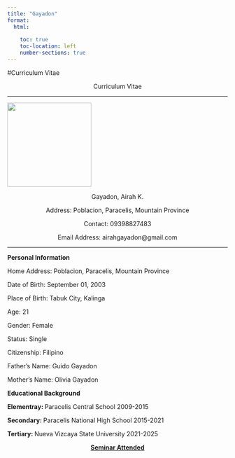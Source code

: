 ---
title: "Gayadon"
format: 
  html:
    
    toc: true
    toc-location: left
    number-sections: true
---

#Curriculum Vitae

<center>

<p>Curriculum Vitae</p>

</center>

<hr>

![](assets/462551679_958896962943668_506268020497592150_n.jpg){fig-align="center" width="2in" height="2in"}

<center>

<p>Gayadon, Airah K.</p>

<p>Address: Poblacion, Paracelis, Mountain Province</p>

<p>Contact: 09398827483</p>

<p>Email Address: airahgayadon\@gmail.com</p>

</center>

<hr>

<b>Personal Information</b>

Home Address: Poblacion, Paracelis, Mountain Province

Date of Birth: September 01, 2003

Place of Birth: Tabuk City, Kalinga

Age: 21

Gender: Female

Status: Single

Citizenship: Filipino

Father's Name: Guido Gayadon

Mother's Name: Olivia Gayadon

<b>Educational Background</b>

<b>Elementray: </b>Paracelis Central School 2009-2015

<b>Secondary: </b>Paracelis National High School 2015-2021

<b>Tertiary: </b>Nueva Vizcaya State University 2021-2025

<center>

<p><u><b>Seminar Attended</b></u></p>

</center>
